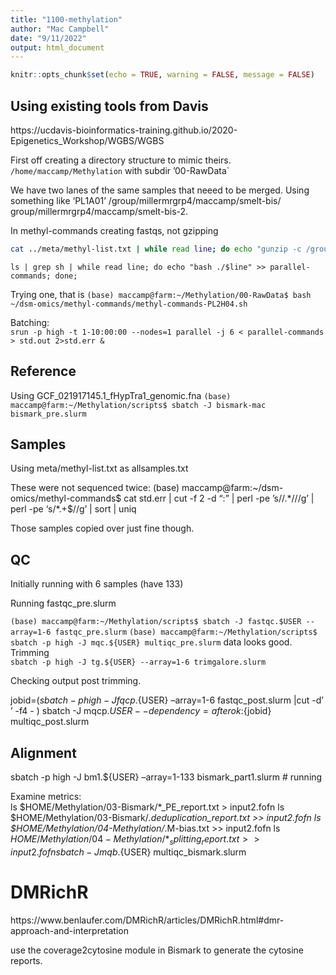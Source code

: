 ```yaml
---
title: "1100-methylation"
author: "Mac Campbell"
date: "9/11/2022"
output: html_document
---
```


```r
knitr::opts_chunk$set(echo = TRUE, warning = FALSE, message = FALSE)
```

## Using existing tools from Davis
https://ucdavis-bioinformatics-training.github.io/2020-Epigenetics_Workshop/WGBS/WGBS

First off creating a directory structure to mimic theirs. `/home/maccamp/Methylation`
with subdir '00-RawData`

We have two lanes of the same samples that neeed to be merged. Using something like 'PL1A01' /group/millermrgrp4/maccamp/smelt-bis/ group/millermrgrp4/maccamp/smelt-bis-2.    

In methyl-commands creating fastqs, not gzipping

```sh
cat ../meta/methyl-list.txt | while read line; do echo "gunzip -c /group/millermrgrp4/maccamp/smelt-bis/$line*R1_001.fastq.gz > /home/maccamp/Methylation/00-RawData/$line-1.fastq" > methyl-commands-$line.sh; echo "gunzip -c /group/millermrgrp4/maccamp/smelt-bis-2/$line*R1_001.fastq.gz >> /home/maccamp/Methylation/00-RawData/$line-1.fastq" >> methyl-commands-$line.sh; echo "gunzip -c /group/millermrgrp4/maccamp/smelt-bis/$line*R2_001.fastq.gz > /home/maccamp/Methylation/00-RawData/$line-2.fastq" >> methyl-commands-$line.sh; echo "gunzip -c /group/millermrgrp4/maccamp/smelt-bis-2/$line*R2_001.fastq.gz >> /home/maccamp/Methylation/00-RawData/$line-2.fastq" >> methyl-commands-$line.sh; done;
```       
       
` ls | grep sh | while read line; do echo "bash ./$line" >> parallel-commands; done;`    


Trying one, that is `(base) maccamp@farm:~/Methylation/00-RawData$ bash ~/dsm-omics/methyl-commands/methyl-commands-PL2H04.sh `

Batching:      
`srun -p high -t 1-10:00:00 --nodes=1 parallel -j 6 < parallel-commands > std.out 2>std.err &`   


## Reference
Using GCF_021917145.1_fHypTra1_genomic.fna
`(base) maccamp@farm:~/Methylation/scripts$ sbatch -J bismark-mac bismark_pre.slurm `

## Samples
Using meta/methyl-list.txt as allsamples.txt    

These were not sequenced twice:
(base) maccamp@farm:~/dsm-omics/methyl-commands$ cat std.err | cut -f 2 -d ":" | perl -pe 's/\/.*\///g' | perl -pe 's/\*.+$//g' | sort | uniq
     
     
Those samples copied over just fine though.     

## QC 
Initially running with 6 samples (have 133)

Running fastqc_pre.slurm

`(base) maccamp@farm:~/Methylation/scripts$ sbatch -J fastqc.$USER --array=1-6 fastqc_pre.slurm `
`(base) maccamp@farm:~/Methylation/scripts$ sbatch -p high -J mqc.${USER} multiqc_pre.slurm`
data looks good.     
Trimming      
`sbatch -p high -J tg.${USER} --array=1-6 trimgalore.slurm`     

Checking output post trimming.


jobid=$(sbatch -p high -J fqcp.${USER} --array=1-6 fastqc_post.slurm |cut -d' ' -f4 - )
sbatch -J mqcp.${USER} --dependency=afterok:${jobid} multiqc_post.slurm

## Alignment
sbatch -p high -J bm1.${USER} --array=1-133 bismark_part1.slurm # running

Examine metrics:      
ls $HOME/Methylation/03-Bismark/*_PE_report.txt > input2.fofn
ls $HOME/Methylation/03-Bismark/*.deduplication_report.txt >> input2.fofn
ls $HOME/Methylation/04-Methylation/*.M-bias.txt >> input2.fofn
ls $HOME/Methylation/04-Methylation/*_splitting_report.txt >> input2.fofn
sbatch -J mqb.${USER} multiqc_bismark.slurm


# DMRichR

https://www.benlaufer.com/DMRichR/articles/DMRichR.html#dmr-approach-and-interpretation

use the coverage2cytosine module in Bismark to generate the cytosine reports.     


